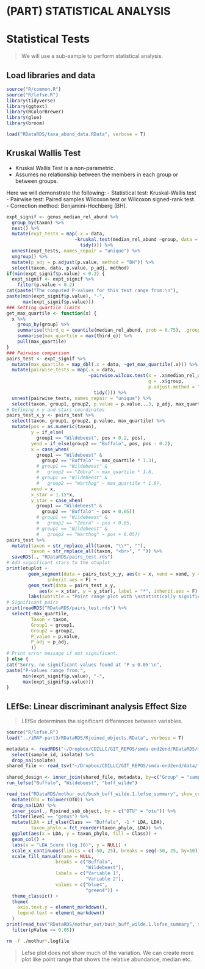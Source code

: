 # (PART) STATISTICAL ANALYSIS {-}

# Statistical Tests
> We will use a sub-sample to perform statistical analysis.

## Load libraries and data
```r
source("R/common.R")
source("R/lefse.R")
library(tidyverse)
library(ggtext)
library(RColorBrewer)
library(glue)
library(broom)

load("RDataRDS/taxa_abund_data.RData", verbose = T)
```

## Kruskal Wallis Test
- Kruskal Wallis Test is a non-parametric.
- Assumes no relationship between the members in each group or between groups.

Here we will demonstrate the following:
- Statistical test: Kruskal-Wallis test
- Pairwise test: Paired samples Wilcoxon test or Wilcoxon signed-rank test.
- Correction method: Benjamini-Hochberg (BH).

```r
expt_signif <- genus_median_rel_abund %>% 
  group_by(taxon) %>% 
  nest() %>% 
  mutate(expt_tests = map(.x = data,
                         ~kruskal.test(median_rel_abund ~group, data = .x) %>% 
                           tidy())) %>%
  unnest(expt_tests, names_repair = "unique") %>% 
  ungroup() %>% 
  mutate(p_adj = p.adjust(p.value, method = "BH")) %>% 
  select(taxon, data, p.value, p_adj, method)
if(min(expt_signif$p.value) < 0.2) {
  expt_signif <- expt_signif %>% 
    filter(p.value < 0.2)
cat(paste("The computed P-values for this test range from:\n"),
paste(min(expt_signif$p.value), "-",
      max(expt_signif$p.value)))
### Setting quartile limits
get_max_quartile <- function(x) {
  x %>% 
    group_by(group) %>% 
    summarise(third_q = quantile(median_rel_abund, prob = 0.75), .groups = "drop") %>%
    summarise(max_quartile = max(third_q)) %>% 
    pull(max_quartile)
}
### Pairwise comparison
pairs_test <- expt_signif %>% 
  mutate(max_quartile = map_dbl(.x = data, ~get_max_quartile(.x))) %>% 
  mutate(pairwise_tests = map(.x = data,
                              ~pairwise.wilcox.test(x = .x$median_rel_abund,
                                                    g = .x$group,
                                                    p.adjust.method = "BH") %>%
                                tidy())) %>%
  unnest(pairwise_tests, names_repair = "unique") %>% 
  select(taxon, group1, group2, p.value = p.value...3, p_adj, max_quartile)
# Defining x-y and stars coordinates
pairs_test_x_y <- pairs_test %>% 
  select(taxon, group1, group2, p.value, max_quartile) %>% 
  mutate(pos = as.numeric(taxon),
         y = if_else(
           group1 == "Wildebeest", pos + 0.2, pos),
         yend = if_else(group2 == "Buffalo", pos, pos - 0.2),
         x = case_when(
           group1 == "Wildebeest" &
             group2 == "Buffalo" ~ max_quartile * 1.3),
           # group1 == "Wildebeest" &
           #   group2 == "Zebra" ~ max_quartile * 1.6,
           # group1 == "Wildebeest" &
           #   group2 == "Warthog" ~ max_quartile * 1.9),
         xend = x,
         x_star = 1.15*x,
         y_star = case_when(
           group1 == "Wildebeest" &
             group2 == "Buffalo" ~ pos + 0.05))
           # group1 == "Wildebeest" &
           #   group2 == "Zebra" ~ pos + 0.05,
           # group1 == "Wildebeest" &
           #   group2 == "Warthog" ~ pos + 0.05))
pairs_test %>%
  mutate(taxon = str_replace_all(taxon, "\\*", ""),
         taxon = str_replace_all(taxon, "<br>", " ")) %>% 
  saveRDS(., "RDataRDS/pairs_test.rds")
# Add significant stars to the otuplot
print(otuplot +
        geom_segment(data = pairs_test_x_y, aes(x = x, xend = xend, y = y,  yend = yend),
               inherit.aes = F) +
        geom_text(data = pairs_test_x_y,
            aes(x = x_star, y = y_star), label = "*", inherit.aes = F) +
        labs(subtitle = "Point range plot with \nstatistically significant stars"))
# Significant pairs
print(readRDS("RDataRDS/pairs_test.rds") %>% 
  select(-max_quartile, 
         Taxon = taxon, 
         Group1 = group1, 
         Group2 = group2,
         P_value = p.value,
         P_adj = p_adj,
         ))
# Print error message if not significant.
} else {
cat("Sorry, no significant values found at 'P ≤ 0.05'\n", 
paste("P-values range from:",
      min(expt_signif$p.value), "-",
      max(expt_signif$p.value)))
}
```


## LEfSe: Linear discriminant analysis Effect Size {#lefse-analysis}
> LEfSe determines the significant differences between variables.

```r
source("R/lefse.R")
load("../iMAP-part3/RDataRDS/Rjoined_objects.RData", verbose = T)

metadata <- readRDS("~/Dropbox/CDILLC/GIT_REPOS/smda-end2end/RDataRDS/mo_metadata.rds") %>% 
  select(sample_id, isolate) %>% 
  drop_na(isolate)
shared_file <- read_tsv("~/Dropbox/CDILLC/GIT_REPOS/smda-end2end/data/final.tx.1.subsample.shared", show_col_types = F)
  
shared_design <- inner_join(shared_file, metadata, by=c("Group" = "sample_id"))
run_lefse("Buffalo", "Wildebeest", "buff_wilde")

read_tsv("RDataRDS/mothur_out/bush_buff_wilde.1.lefse_summary", show_col_types = F) %>% 
  mutate(OTU = tolower(OTU)) %>% 
  drop_na(LDA) %>% 
  inner_join(., Rjoined_sub_object, by = c("OTU" = "otu")) %>% 
  filter(level == "genus") %>% 
  mutate(LDA = if_else(Class == "Buffalo", -1 * LDA, LDA),
         taxon_phylo = fct_reorder(taxon_phylo, LDA)) %>% 
  ggplot(aes(x = LDA, y = taxon_phylo, fill = Class)) +
  geom_col() +
  labs(x = "LDA Score (log 10)", y = NULL) +
  scale_x_continuous(limits = c(-50, 25), breaks = seq(-50, 25, by=10)) +
  scale_fill_manual(name = NULL,
                  breaks = c("Buffalo",
                             "Wildebeest"),
                  labels = c("Variable 1",
                             "Variable 2"),
                  values = c("blue4",
                             "green4")) +
  theme_classic() +
  theme(
    axis.text.y = element_markdown(),
    legend.text = element_markdown()
  )
print(read_tsv("RDataRDS/mothur_out/bush_buff_wilde.1.lefse_summary", show_col_types = F) %>% 
  filter(pValue <= 0.05))
```

```bash
rm -f ./mothur*.logfile
```


> Lefse plot does not show much of the variation. We can create more plot like point range that shows the relative abundance, median etc.
